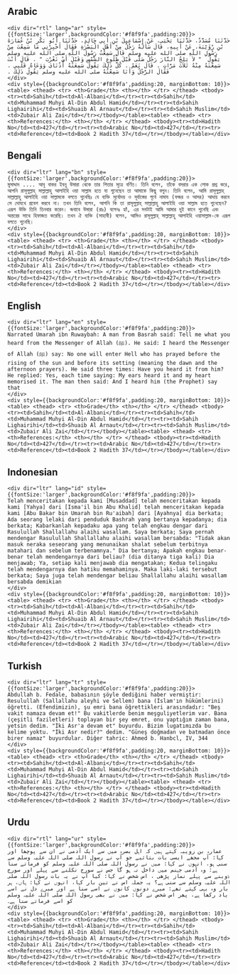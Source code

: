 ## Arabic


    <div dir="rtl" lang="ar" style={{fontSize:'larger',backgroundColor:'#f8f9fa',padding:20}}>
    حَدَّثَنَا مُسَدَّدٌ، حَدَّثَنَا يَحْيَى، عَنْ إِسْمَاعِيلَ بْنِ أَبِي خَالِدٍ، حَدَّثَنَا أَبُو بَكْرِ بْنُ عُمَارَةَ بْنِ رُؤَيْبَةَ، عَنْ أَبِيهِ، قَالَ سَأَلَهُ رَجُلٌ مِنْ أَهْلِ الْبَصْرَةِ فَقَالَ أَخْبِرْنِي مَا سَمِعْتَ مِنْ رَسُولِ اللَّهِ صلى الله عليه وسلم قَالَ سَمِعْتُ رَسُولَ اللَّهِ صلى الله عليه وسلم يَقُولُ ‏ "‏ لاَ يَلِجُ النَّارَ رَجُلٌ صَلَّى قَبْلَ طُلُوعِ الشَّمْسِ وَقَبْلَ أَنْ تَغْرُبَ ‏"‏ ‏.‏ قَالَ أَنْتَ سَمِعْتَهُ مِنْهُ ثَلاَثَ مَرَّاتٍ ‏.‏ قَالَ نَعَمْ ‏.‏ كُلَّ ذَلِكَ يَقُولُ سَمِعَتْهُ أُذُنَاىَ وَوَعَاهُ قَلْبِي ‏.‏ فَقَالَ الرَّجُلُ وَأَنَا سَمِعْتُهُ صلى الله عليه وسلم يَقُولُ ذَلِكَ ‏.‏
    </div>
    <div style={{backgroundColor:'#f8f9fa',padding:20, marginBottom: 10}}><table> <thead> <tr> <th>Grade</th> <th></th> </tr> </thead> <tbody> <tr><td>Sahih</td><td>Al-Albani</td></tr><tr><td>Sahih</td><td>Muhammad Muhyi Al-Din Abdul Hamid</td></tr><tr><td>Sahih Lighairihi</td><td>Shuaib Al Arnaut</td></tr><tr><td>Sahih Muslim</td><td>Zubair Ali Zai</td></tr></tbody></table><table> <thead> <tr> <th>References:</th> <th></th> </tr> </thead> <tbody><tr><td>Hadith No</td><td>427</td></tr><tr><td>Arabic No</td><td>427</td></tr><tr><td>Reference</td><td>Book 2 Hadith 37</td></tr></tbody></table></div>

## Bengali


    <div dir="ltr" lang="bn" style={{fontSize:'larger',backgroundColor:'#f8f9fa',padding:20}}>
    মুসাদ্দাদ .... আবূ বাকর ইবনু উমারা থেকে তার পিতার সূত্রে বর্ণিত। তিনি বলেন, তাঁকে বসরার এক লোক প্রশ্ন করে, আপনি রাসূলুল্লাহ্ সাল্লাল্লাহু আলাইহি ওয়া সাল্লাম হতে যা শুনেছেন তা আমাকে কিছু বলুন। তিনি বলেন, আমি রাসূলুল্লাহ্ সাল্লাল্লাহু আলাইহি ওয়া সাল্লামকে বলতে শুনেছিঃ যে ব্যক্তি সূর্যোদয় ও সূর্যাস্তের পূর্বে নামায (ফজর ও আসর) আদায় করবে সে দোযখে প্রবেশ করবে না। তখন তিনি বলেন, আপনি কি তা রাসূলুল্লাহ্ সাল্লাল্লাহু আলাইহি ওয়া সাল্লাম হতে শুনেছেন? এরূপ উক্তি তিনি তিনবার করেন। জবাবে উমারা (রাঃ) বলেনঃ হ্যাঁ, এর সবটাই আমি আমার দুই কানে শুনেছি এবং অন্তরের সাথে হিফাজত করেছি। তখন ঐ ব্যক্তি (সাহাবী) বলেন, আমিও রাসূলুল্লাহ্ সাল্লাল্লাহু আলাইহি ওয়াসাল্লাম-কে এরূপ বলতে শুনেছি।
    </div>
    <div style={{backgroundColor:'#f8f9fa',padding:20, marginBottom: 10}}><table> <thead> <tr> <th>Grade</th> <th></th> </tr> </thead> <tbody> <tr><td>Sahih</td><td>Al-Albani</td></tr><tr><td>Sahih</td><td>Muhammad Muhyi Al-Din Abdul Hamid</td></tr><tr><td>Sahih Lighairihi</td><td>Shuaib Al Arnaut</td></tr><tr><td>Sahih Muslim</td><td>Zubair Ali Zai</td></tr></tbody></table><table> <thead> <tr> <th>References:</th> <th></th> </tr> </thead> <tbody><tr><td>Hadith No</td><td>427</td></tr><tr><td>Arabic No</td><td>427</td></tr><tr><td>Reference</td><td>Book 2 Hadith 37</td></tr></tbody></table></div>

## English


    <div dir="ltr" lang="en" style={{fontSize:'larger',backgroundColor:'#f8f9fa',padding:20}}>
    Narrated Umarah ibn Ruwaybah: A man from Basrah said: Tell me what you heard from the Messenger of Allah (ﷺ). He said: I heard the Messenger of Allah (ﷺ) say: No one will enter Hell who has prayed before the rising of the sun and before its setting (meaning the dawn and the afternoon prayers). He said three times: Have you heard it from him? He replied: Yes, each time saying: My ears heard it and my heart memorised it. The man then said: And I heard him (the Prophet) say that
    </div>
    <div style={{backgroundColor:'#f8f9fa',padding:20, marginBottom: 10}}><table> <thead> <tr> <th>Grade</th> <th></th> </tr> </thead> <tbody> <tr><td>Sahih</td><td>Al-Albani</td></tr><tr><td>Sahih</td><td>Muhammad Muhyi Al-Din Abdul Hamid</td></tr><tr><td>Sahih Lighairihi</td><td>Shuaib Al Arnaut</td></tr><tr><td>Sahih Muslim</td><td>Zubair Ali Zai</td></tr></tbody></table><table> <thead> <tr> <th>References:</th> <th></th> </tr> </thead> <tbody><tr><td>Hadith No</td><td>427</td></tr><tr><td>Arabic No</td><td>427</td></tr><tr><td>Reference</td><td>Book 2 Hadith 37</td></tr></tbody></table></div>

## Indonesian


    <div dir="ltr" lang="id" style={{fontSize:'larger',backgroundColor:'#f8f9fa',padding:20}}>
    Telah menceritakan kepada kami [Musaddad] telah menceritakan kepada kami [Yahya] dari [Isma'il bin Abu Khalid] telah menceritakan kepada kami [Abu Bakar bin Umarah bin Ru'aibah] dari [Ayahnya] dia berkata; Ada seorang lelaki dari penduduk Bashrah yang bertanya kepadanya; dia berkata; Kabarkanlah kepadaku apa yang telah engkau dengar dari Rasulullah Shallallahu alaihi wasallam. Saya berkata; Saya pernah mendengar Rasulullah Shallallahu alaihi wasallam bersabda: "Tidak akan masuk neraka seseorang yang menunaikan shalat sebelum terbitnya matahari dan sebelum terbenamnya." Dia bertanya; Apakah engkau benar-benar telah mendengarnya dari beliau? (dia ditanya tiga kali) Dia menjawab; Ya, setiap kali menjawab dia mengatakan; Kedua telingaku telah mendengarnya dan hatiku memahaminya. Maka laki-laki tersebut berkata; Saya juga telah mendengar beliau Shallallahu alaihi wasallam bersabda demikian
    </div>
    <div style={{backgroundColor:'#f8f9fa',padding:20, marginBottom: 10}}><table> <thead> <tr> <th>Grade</th> <th></th> </tr> </thead> <tbody> <tr><td>Sahih</td><td>Al-Albani</td></tr><tr><td>Sahih</td><td>Muhammad Muhyi Al-Din Abdul Hamid</td></tr><tr><td>Sahih Lighairihi</td><td>Shuaib Al Arnaut</td></tr><tr><td>Sahih Muslim</td><td>Zubair Ali Zai</td></tr></tbody></table><table> <thead> <tr> <th>References:</th> <th></th> </tr> </thead> <tbody><tr><td>Hadith No</td><td>427</td></tr><tr><td>Arabic No</td><td>427</td></tr><tr><td>Reference</td><td>Book 2 Hadith 37</td></tr></tbody></table></div>

## Turkish


    <div dir="ltr" lang="tr" style={{fontSize:'larger',backgroundColor:'#f8f9fa',padding:20}}>
    Abdullah b. Fedale, babasının şöyle dediğini haber vermiştir: Resulullah (Sallallahu aleyhi ve Sellem) bana (İslam'ın hükümlerini) öğretti. (Efendimizin), şu emri bana öğrettikleri arasındadır: "Beş vakit namaza devam et!" Bu vakitlerde benim meşguliyetlerim var. Bana (çeşitli faziletleri) toplayan bir şey emret, onu yaptığım zaman bana, yetsin dedim. "İki Asr'a devam et" buyurdu. Bizim lugatımızda bu kelime yoktu. "İki Asr nedir?" dedim. "Güneş doğmadan ve batmadan önce birer namaz" buyurdular. Diğer tahric: Ahmed b. Hanbcl, IV, 344
    </div>
    <div style={{backgroundColor:'#f8f9fa',padding:20, marginBottom: 10}}><table> <thead> <tr> <th>Grade</th> <th></th> </tr> </thead> <tbody> <tr><td>Sahih</td><td>Al-Albani</td></tr><tr><td>Sahih</td><td>Muhammad Muhyi Al-Din Abdul Hamid</td></tr><tr><td>Sahih Lighairihi</td><td>Shuaib Al Arnaut</td></tr><tr><td>Sahih Muslim</td><td>Zubair Ali Zai</td></tr></tbody></table><table> <thead> <tr> <th>References:</th> <th></th> </tr> </thead> <tbody><tr><td>Hadith No</td><td>427</td></tr><tr><td>Arabic No</td><td>427</td></tr><tr><td>Reference</td><td>Book 2 Hadith 37</td></tr></tbody></table></div>

## Urdu


    <div dir="rtl" lang="ur" style={{fontSize:'larger',backgroundColor:'#f8f9fa',padding:20}}>
    عمارہ بن رویبہ کہتے ہیں کہ اہل بصرہ میں سے ایک آدمی نے ان سے پوچھا اور کہا: آپ مجھے ایسی بات بتائیے جو آپ نے رسول اللہ صلی اللہ علیہ وسلم سے سنی ہو، انہوں نے کہا: میں نے رسول اللہ صلی اللہ علیہ وسلم کو فرماتے سنا ہے: وہ آدمی جہنم میں داخل نہ ہو گا جس نے سورج نکلنے سے پہلے اور سورج ڈوبنے سے پہلے نماز پڑھی ، اس شخص نے کہا: کیا آپ نے یہ بات رسول اللہ صلی اللہ علیہ وسلم سے سنی ہے؟ یہ جملہ اس نے تین بار کہا، انہوں نے کہا: ہاں، ہر بار وہ یہی کہتے تھے: میرے دونوں کانوں نے اسے سنا ہے اور میرے دل نے اسے یاد رکھا ہے، پھر اس شخص نے کہا: میں نے بھی رسول اللہ صلی اللہ علیہ وسلم کو اسے فرماتے سنا ہے۔
    </div>
    <div style={{backgroundColor:'#f8f9fa',padding:20, marginBottom: 10}}><table> <thead> <tr> <th>Grade</th> <th></th> </tr> </thead> <tbody> <tr><td>Sahih</td><td>Al-Albani</td></tr><tr><td>Sahih</td><td>Muhammad Muhyi Al-Din Abdul Hamid</td></tr><tr><td>Sahih Lighairihi</td><td>Shuaib Al Arnaut</td></tr><tr><td>Sahih Muslim</td><td>Zubair Ali Zai</td></tr></tbody></table><table> <thead> <tr> <th>References:</th> <th></th> </tr> </thead> <tbody><tr><td>Hadith No</td><td>427</td></tr><tr><td>Arabic No</td><td>427</td></tr><tr><td>Reference</td><td>Book 2 Hadith 37</td></tr></tbody></table></div>